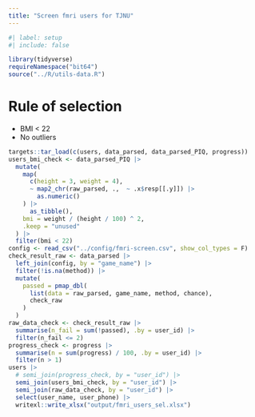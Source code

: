 ```yaml
---
title: "Screen fmri users for TJNU"
---
```


```r
#| label: setup
#| include: false

library(tidyverse)
requireNamespace("bit64")
source("../R/utils-data.R")
```

# Rule of selection

* BMI < 22
* No outliers

```r
targets::tar_load(c(users, data_parsed, data_parsed_PIQ, progress))
users_bmi_check <- data_parsed_PIQ |>
  mutate(
    map(
      c(height = 3, weight = 4),
      ~ map2_chr(raw_parsed, .,  ~ .x$resp[[.y]]) |>
        as.numeric()
    ) |>
      as_tibble(),
    bmi = weight / (height / 100) ^ 2,
    .keep = "unused"
  ) |>
  filter(bmi < 22)
config <- read_csv("../config/fmri-screen.csv", show_col_types = F)
check_result_raw <- data_parsed |> 
  left_join(config, by = "game_name") |> 
  filter(!is.na(method)) |> 
  mutate(
    passed = pmap_dbl(
      list(data = raw_parsed, game_name, method, chance),
      check_raw
    )
  )
raw_data_check <- check_result_raw |> 
  summarise(n_fail = sum(!passed), .by = user_id) |> 
  filter(n_fail <= 2)
progress_check <- progress |> 
  summarise(n = sum(progress) / 100, .by = user_id) |> 
  filter(n > 1)
users |>
  # semi_join(progress_check, by = "user_id") |>
  semi_join(users_bmi_check, by = "user_id") |>
  semi_join(raw_data_check, by = "user_id") |>
  select(user_name, user_phone) |>
  writexl::write_xlsx("output/fmri_users_sel.xlsx")
```

